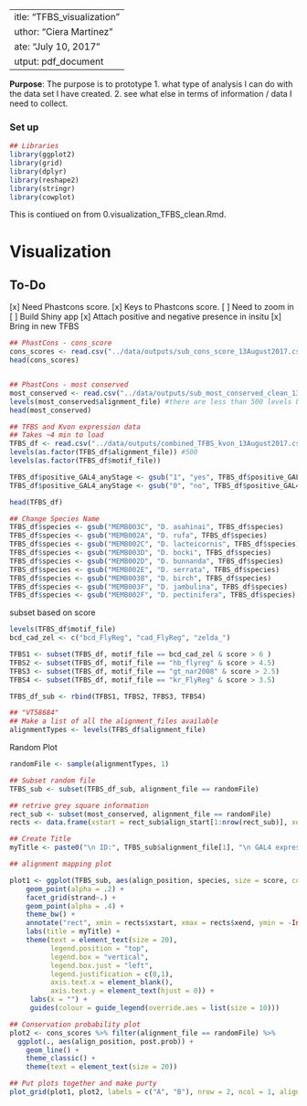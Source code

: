  ---
title: "TFBS_visualization"
author: "Ciera Martinez"
date: "July 10, 2017"
output: pdf_document
---

**Purpose**: The purpose is to prototype 
1. what type of analysis I can do with the data set I have created. 
2. see what else in terms of information / data I need to collect.

### Set up 
```r
## Libraries
library(ggplot2)
library(grid)
library(dplyr)
library(reshape2)
library(stringr)
library(cowplot)
```

This is contiued on from 0.visualization_TFBS_clean.Rmd.

# Visualization
## To-Do

[x] Need Phastcons score. 
[x] Keys to Phastcons score.
[ ] Need to zoom in 
[ ] Build Shiny app
[x] Attach positive and negative presence in insitu
[x] Bring in new TFBS


```r
## PhastCons - cons_score
cons_scores <- read.csv("../data/outputs/sub_cons_score_13August2017.csv")
head(cons_scores)


## PhastCons - most conserved
most_conserved <- read.csv("../data/outputs/sub_most_conserved_clean_13August2017.csv")
levels(most_conserved$alignment_file) #there are less than 500 levels because not all the files had conserved regions
head(most_conserved)

## TFBS and Kvon expression data
## Takes ~4 min to load
TFBS_df <- read.csv("../data/outputs/combined_TFBS_kvon_13August2017.csv")
levels(as.factor(TFBS_df$alignment_file)) #500
levels(as.factor(TFBS_df$motif_file))

TFBS_df$positive_GAL4_anyStage <- gsub("1", "yes", TFBS_df$positive_GAL4_anyStage)
TFBS_df$positive_GAL4_anyStage <- gsub("0", "no", TFBS_df$positive_GAL4_anyStage)

head(TFBS_df)

## Change Species Name
TFBS_df$species <- gsub("MEMB003C", "D. asahinai", TFBS_df$species) 
TFBS_df$species <- gsub("MEMB002A", "D. rufa", TFBS_df$species)
TFBS_df$species <- gsub("MEMB002C", "D. lacteicornis", TFBS_df$species)
TFBS_df$species <- gsub("MEMB003D", "D. bocki", TFBS_df$species)
TFBS_df$species <- gsub("MEMB002D", "D. bunnanda", TFBS_df$species) 
TFBS_df$species <- gsub("MEMB002E", "D. serrata", TFBS_df$species)
TFBS_df$species <- gsub("MEMB003B", "D. birch", TFBS_df$species) 
TFBS_df$species <- gsub("MEMB003F", "D. jambulina", TFBS_df$species) 
TFBS_df$species <- gsub("MEMB002F", "D. pectinifera", TFBS_df$species) 
```

subset based on score
```r
levels(TFBS_df$motif_file)
bcd_cad_zel <- c("bcd_FlyReg", "cad_FlyReg", "zelda_")

TFBS1 <- subset(TFBS_df, motif_file == bcd_cad_zel & score > 6 )
TFBS2 <- subset(TFBS_df, motif_file == "hb_flyreg" & score > 4.5)
TFBS3 <- subset(TFBS_df, motif_file == "gt_nar2008" & score > 2.5)
TFBS4 <- subset(TFBS_df, motif_file == "kr_FlyReg" & score > 3.5)

TFBS_df_sub <- rbind(TFBS1, TFBS2, TFBS3, TFBS4)
```


```r
## "VT58684"
## Make a list of all the alignment_files available
alignmentTypes <- levels(TFBS_df$alignment_file)
```

Random Plot

```r
randomFile <- sample(alignmentTypes, 1)

## Subset random file
TFBS_sub <- subset(TFBS_df_sub, alignment_file == randomFile)

## retrive grey square information
rect_sub <- subset(most_conserved, alignment_file == randomFile)
rects <- data.frame(xstart = rect_sub$align_start[1:nrow(rect_sub)], xend = rect_sub$align_end[1:nrow(rect_sub)])

## Create Title
myTitle <- paste0("\n ID:", TFBS_sub$alignment_file[1], "\n GAL4 expression: ", TFBS_sub$positive_GAL4_anyStage[1], "\n DNAse Peaks: ", TFBS_df$DNase_Peaks_sumStages[1], "\n")

## alignment mapping plot 

plot1 <- ggplot(TFBS_sub, aes(align_position, species, size = score, color = motif_file)) +
    geom_point(alpha = .2) +
    facet_grid(strand~.) +
    geom_point(alpha = .4) +
    theme_bw() +
    annotate("rect", xmin = rects$xstart, xmax = rects$xend, ymin = -Inf, ymax = Inf, alpha = .2) +
    labs(title = myTitle) +
    theme(text = element_text(size = 20),
          legend.position = "top",
          legend.box = "vertical",
          legend.box.just = "left",
          legend.justification = c(0,1),
          axis.text.x = element_blank(),
          axis.text.y = element_text(hjust = 0)) +
     labs(x = "") +
     guides(colour = guide_legend(override.aes = list(size = 10)))

## Conservation probability plot 
plot2 <- cons_scores %>% filter(alignment_file == randomFile) %>% 
  ggplot(., aes(align_position, post.prob)) + 
    geom_line() +
    theme_classic() +
    theme(text = element_text(size = 20)) 

## Put plots together and make purty
plot_grid(plot1, plot2, labels = c("A", "B"), nrow = 2, ncol = 1, align = "v", axis = "l", rel_heights = c(1, .4))

```